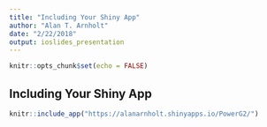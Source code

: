 ```yaml
---
title: "Including Your Shiny App"
author: "Alan T. Arnholt"
date: "2/22/2018"
output: ioslides_presentation
---
```


```r
knitr::opts_chunk$set(echo = FALSE)
```

## Including Your Shiny App

```r
knitr::include_app("https://alanarnholt.shinyapps.io/PowerG2/")
```